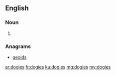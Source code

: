 ==English==

===Noun===
{{head|en|plural}}

# {{plural of|dogie|lang=en|nocat=1}}

===Anagrams===
* [[geoids#English|geoids]]

[[ar:dogies]]
[[fr:dogies]]
[[ku:dogies]]
[[mg:dogies]]
[[my:dogies]]